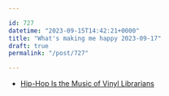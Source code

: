 ```yaml
---

id: 727
datetime: "2023-09-15T14:42:21+0000"
title: "What's making me happy 2023-09-17"
draft: true
permalink: "/post/727"

---
```


- [Hip-Hop Is the Music of Vinyl Librarians](https://www.nytimes.com/2023/09/15/opinion/hip-hop-vinyl.html?smid=nytcore-android-share)
